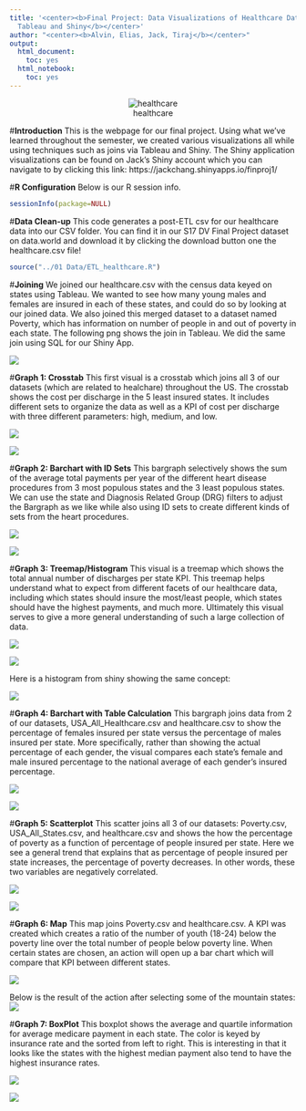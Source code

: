 ```yaml
---
title: '<center><b>Final Project: Data Visualizations of Healthcare Database using
  Tableau and Shiny</b></center>'
author: "<center><b>Alvin, Elias, Jack, Tiraj</b></center>"
output:
  html_document:
    toc: yes
  html_notebook:
    toc: yes
---
```

<center>![healthcare](healthcarebanner.jpg)</center>

#**Introduction**
This is the webpage for our final project. Using what we've learned throughout the semester, we created various visualizations all while using techniques such as joins via Tableau and Shiny. The Shiny application visualizations can be found on Jack's Shiny account which you can navigate to by clicking this link: https://jackchang.shinyapps.io/finproj1/ 

#**R Configuration**
Below is our R session info.
```r
sessionInfo(package=NULL)
```

#**Data Clean-up**
This code generates a post-ETL csv for our healthcare data into our CSV folder. You can find it in our S17 DV Final Project dataset on data.world and download it by clicking the download button one the healthcare.csv file!
```r
source("../01 Data/ETL_healthcare.R")
```

#**Joining**
We joined our healthcare.csv with the census data keyed on states using Tableau. We wanted to see how many young males and females are insured in each of these states, and could do so by looking at our joined data. We also joined this merged dataset to a dataset named Poverty, which has information on number of people in and out of poverty in each state. The following png shows the join in Tableau. We did the same join using SQL for our Shiny App. 

![](../03 Visualizations/join.png)

#**Graph 1: Crosstab**
This first visual is a crosstab which joins all 3 of our datasets (which are related to healchare) throughout the US. The crosstab shows the cost per discharge in the 5 least insured states. It includes different sets to organize the data as well as a KPI of cost per discharge with three different parameters: high, medium, and low.

![](../03 Visualizations/CrosstabViz.png)

![](../02 Shiny/crosstab.png)


#**Graph 2: Barchart with ID Sets**
This bargraph selectively shows the sum of the average total payments per year of the different heart disease procedures from 3 most populous states and the 3 least populous states. We can use the state and Diagnosis Related Group (DRG) filters to adjust the Bargraph as we like while also using ID sets to create different kinds of sets from the heart procedures.

![](../03 Visualizations/Barchart_Idsets.png)

![](../02 Shiny/idsets.png)


#**Graph 3: Treemap/Histogram**
This visual is a treemap which shows the total annual number of discharges per state KPI. This treemap helps understand what to expect from different facets of our healthcare data, including which states should insure the most/least people, which states should have the highest payments, and much more. Ultimately this visual serves to give a more general understanding of such a large collection of data.

![](../03 Visualizations/Treemap.png)

![](../02 Shiny/treemap.png)

Here is a histogram from shiny showing the same concept:

![](../02 Shiny/histogram.png)

#**Graph 4: Barchart with Table Calculation**
This bargraph joins data from 2 of our datasets, USA_All_Healthcare.csv and healthcare.csv to show the percentage of females insured per state versus the percentage of males insured per state. More specifically, rather than showing the actual percentage of each gender, the visual compares each state's female and male insured percentage to the national average of each gender's insured percentage.

![](../03 Visualizations/Barchart_Calc.png)

![](../02 Shiny/barchartcalc.png)

#**Graph 5: Scatterplot**
This scatter joins all 3 of our datasets: Poverty.csv, USA_All_States.csv, and healthcare.csv and shows the how the percentage of poverty as a function of percentage of people insured per state. Here we see a general trend that explains that as percentage of people insured per state increases, the percentage of poverty decreases. In other words, these two variables are negatively correlated.

![](../03 Visualizations/Scatter.png)

![](../02 Shiny/scatter.png)


#**Graph 6: Map**
This map joins Poverty.csv and healthcare.csv. A KPI was created which creates a ratio of the number of youth (18-24) below the poverty line over the total number of people below poverty line. When certain states are chosen, an action will open up a bar chart which will compare that KPI between different states. 

![](../03 Visualizations/Map.png)

Below is the result of the action after selecting some of the mountain states:
![](../03 Visualizations/mapbarchart.png)



#**Graph 7: BoxPlot**
This boxplot shows the average and quartile information for average medicare payment in each state. The color is keyed by insurance rate and the sorted from left to right.  This is interesting in that it looks like the states with the highest median payment also tend to have the highest insurance rates.

![](../03 Visualizations/Boxplot.png)

![](../02 Shiny/boxplot.png)

